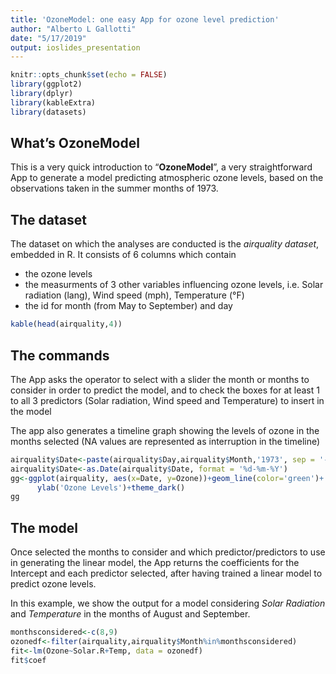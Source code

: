 ```yaml
---
title: 'OzoneModel: one easy App for ozone level prediction'
author: "Alberto L Gallotti"
date: "5/17/2019"
output: ioslides_presentation
---
```


```r
knitr::opts_chunk$set(echo = FALSE)
library(ggplot2)
library(dplyr)
library(kableExtra)
library(datasets)
```

## What's OzoneModel

This is a very quick introduction to "**OzoneModel**", a very straightforward App
to generate a model predicting atmospheric ozone levels, based on the observations
taken in the summer months of 1973.


## The dataset

The dataset on which the analyses are conducted is the *airquality dataset*, embedded in R. It consists of 6 columns which contain

- the ozone levels
- the measurments of 3 other variables influencing ozone levels, i.e. Solar radiation (lang), Wind speed (mph), Temperature (°F)
- the id for month (from May to September) and day

```r
kable(head(airquality,4))
```


## The commands

The App asks the operator to select with a slider the month or months to consider
in order to predict the model, and to check the boxes for at least 1 to all 3 predictors (Solar radiation, Wind speed and Temperature) to insert in the model

The app also generates a timeline graph showing the levels of ozone in the months
selected (NA values are represented as interruption in the timeline)

```r
airquality$Date<-paste(airquality$Day,airquality$Month,'1973', sep = '-')
airquality$Date<-as.Date(airquality$Date, format = '%d-%m-%Y')
gg<-ggplot(airquality, aes(x=Date, y=Ozone))+geom_line(color='green')+
      ylab('Ozone Levels')+theme_dark()
gg
```

## The model

Once selected the months to consider and which predictor/predictors to use in generating the linear model, the App returns the coefficients for the Intercept
and each predictor selected, after having trained a linear model to predict ozone levels.

In this example, we show the output for a model considering *Solar Radiation* and
*Temperature* in the months of August and September.

```r
monthsconsidered<-c(8,9)
ozonedf<-filter(airquality,airquality$Month%in%monthsconsidered)
fit<-lm(Ozone~Solar.R+Temp, data = ozonedf)
fit$coef
```

